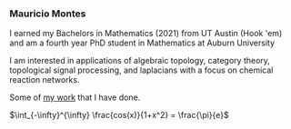 === Mauricio Montes === 

I earned my Bachelors in Mathematics (2021) from UT Austin (Hook 'em) and am 
a fourth year PhD student in Mathematics at Auburn University

I am interested in applications of algebraic topology, category theory,
topological signal processing, and laplacians with a focus on chemical reaction networks.

Some of [[Research| my work]] that I have done. 


{{IMG20240622132513.jpg|This is me|style="width:800px;height:533px;"}}

$\int_{-\infty}^{\infty} \frac{cos(x)}{1+x^2} = \frac{\pi}{e}$
